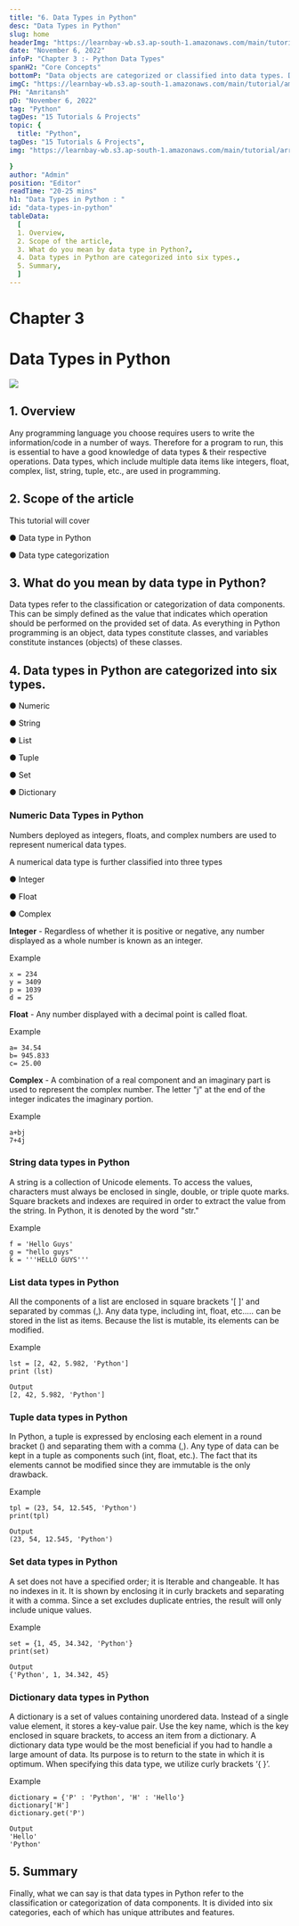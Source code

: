 ```yaml
---
title: "6. Data Types in Python"
desc: "Data Types in Python"
slug: home
headerImg: "https://learnbay-wb.s3.ap-south-1.amazonaws.com/main/tutorial/python.png"
date: "November 6, 2022"
infoP: "Chapter 3 :- Python Data Types"
spanH2: "Core Concepts"
bottomP: "Data objects are categorized or classified into data types. Data types, which include multiple data items like integers, float, complex, list, string, tuples, etc., are used in programming."
imgC: "https://learnbay-wb.s3.ap-south-1.amazonaws.com/main/tutorial/amritansh.png"
PH: "Amritansh"
pD: "November 6, 2022"
tag: "Python"
tagDes: "15 Tutorials & Projects"
topic: {
  title: "Python",
tagDes: "15 Tutorials & Projects",
img: "https://learnbay-wb.s3.ap-south-1.amazonaws.com/main/tutorial/arrow.png"

}
author: "Admin"
position: "Editor"
readTime: "20-25 mins"
h1: "Data Types in Python : "
id: "data-types-in-python"
tableData:
  [
  1. Overview, 
  2. Scope of the article,  
  3. What do you mean by data type in Python?,  
  4. Data types in Python are categorized into six types.,  
  5. Summary,
  ]
---
```


# Chapter 3


# Data Types in Python


<img src="https://learnbay-wb.s3.ap-south-1.amazonaws.com/main/tutorial/Python+variable-main+banner.jpg"></img>



## 1. Overview

Any programming language you choose requires users to write the information/code in a number of ways. Therefore for a program to run, this is essential to have a good knowledge of data types & their respective operations. Data types, which include multiple data items like integers, float, complex, list, string, tuple, etc., are used in programming.

 


## 2. Scope of the article

This tutorial will cover


●      Data type in Python


●      Data type categorization

 


## 3. What do you mean by data type in Python?

Data types refer to the classification or categorization of data components. This can be simply defined as the value that indicates which operation should be performed on the provided set of data. As everything in Python programming is an object, data types constitute classes, and variables constitute instances (objects) of these classes.

 


## 4. Data types in Python are categorized into six types.

 


●      Numeric


●      String


●      List


●      Tuple


●      Set


●      Dictionary

 


### Numeric Data Types in Python

Numbers deployed as integers, floats, and complex numbers are used to represent numerical data types.

 

A numerical data type is further classified into three types


●      Integer


●      Float


●      Complex

 

**Integer** - Regardless of whether it is positive or negative, any number displayed as a whole number is known as an integer.

 

Example


```
x = 234
y = 3409
p = 1039
d = 25
```


 

**Float** - Any number displayed with a decimal point is called float.

 

Example

 


```
a= 34.54
b= 945.833
c= 25.00
```


 

**Complex** -  A combination of a real component and an imaginary part is used to represent the complex number. The letter "j" at the end of the integer indicates the imaginary portion.

 

Example


```
a+bj
7+4j
```


 


### **String data types in Python**

A string is a collection of Unicode elements. To access the values, characters must always be enclosed in single, double, or triple quote marks. Square brackets and indexes are required in order to extract the value from the string. In Python, it is denoted by the word "str."

 

Example


```
f = 'Hello Guys'
g = "hello guys"
k = '''HELLO GUYS'''
```


 


### **List data types in Python**

All the components of a list are enclosed in square brackets '[ ]' and separated by commas (,). Any data type, including int, float, etc..… can be stored in the list as items. Because the list is mutable, its elements can be modified.

 

Example


```
lst = [2, 42, 5.982, 'Python']
print (lst)
 
Output
[2, 42, 5.982, 'Python']
```


 


### **Tuple data types in Python**

In Python, a tuple is expressed by enclosing each element in a round bracket () and separating them with a comma (,). Any type of data can be kept in a tuple as components such (int, float, etc.). The fact that its elements cannot be modified since they are immutable is the only drawback.

 

Example


```
tpl = (23, 54, 12.545, 'Python')
print(tpl)
 
Output
(23, 54, 12.545, 'Python')
```


 


### **Set data types in Python**

A set does not have a specified order; it is Iterable and changeable. It has no indexes in it. It is shown by enclosing it in curly brackets and separating it with a comma. Since a set excludes duplicate entries, the result will only include unique values.

 

Example


```
set = {1, 45, 34.342, 'Python'}
print(set)
 
Output
{'Python', 1, 34.342, 45}
```


 


### **Dictionary data types in Python**

A dictionary is a set of values containing unordered data. Instead of a single value element, it stores a key-value pair. Use the key name, which is the key enclosed in square brackets, to access an item from a dictionary. A dictionary data type would be the most beneficial if you had to handle a large amount of data. Its purpose is to return to the state in which it is optimum. When specifying this data type, we utilize curly brackets ‘{ }’.

 

Example


```
dictionary = {'P' : 'Python', 'H' : 'Hello'}
dictionary['H']
dictionary.get('P')
```


 


```
Output
'Hello'
'Python'
```



## 5. Summary

 

Finally, what we can say is that data types in Python refer to the classification or categorization of data components. It is divided into six categories, each of which has unique attributes and features.
